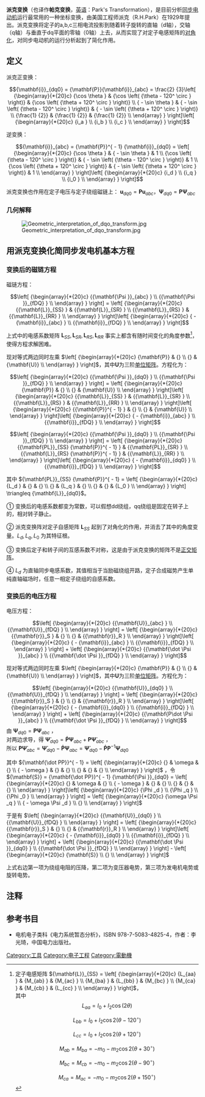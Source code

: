{{NoteTA |G1=Math|G2=IT}}
'''派克变换'''（也译作'''帕克变换'''，[[英语|英语]]：Park's Transformation），是目前分析[[同步电动机|同步电动机]]运行最常用的一种坐标变换，由美国工程师派克（R.H.Park）在1929年提出。派克变换将定子的a,b,c三相电流投影到随着转子旋转的直轴（d轴），交轴（q轴）与垂直于dq平面的零轴（0轴）上去，从而实现了对定子电感矩阵的[[对角化|对角化]]，对同步电动机的运行分析起到了简化作用。

== 定义 ==
派克正变换：

:<math>{\mathbf{i}}_{dq0}  = {\mathbf{P}}{\mathbf{i}}_{abc}  = \frac{2}
{3}\left[ {\begin{array}{*{20}c}
   {\cos \theta } & {\cos \left( {\theta  - 120^ \circ  } \right)} & {\cos \left( {\theta  + 120^ \circ  } \right)}  \\
   { - \sin \theta } & { - \sin \left( {\theta  - 120^ \circ  } \right)} & { - \sin \left( {\theta  + 120^ \circ  } \right)}  \\
   {\frac{1}
{2}} & {\frac{1}
{2}} & {\frac{1}
{2}}  \\

 \end{array} } \right]\left[ {\begin{array}{*{20}c}
   {i_a }  \\
   {i_b }  \\
   {i_c }  \\

 \end{array} } \right]</math>

逆变换：

:<math>{\mathbf{i}}_{abc}  = {\mathbf{P}}^{ - 1} {\mathbf{i}}_{dq0}  = \left[ {\begin{array}{*{20}c}
   {\cos \theta } & { - \sin \theta } & 1  \\
   {\cos \left( {\theta  - 120^ \circ  } \right)} & { - \sin \left( {\theta  - 120^ \circ  } \right)} & 1  \\
   {\cos \left( {\theta  + 120^ \circ  } \right)} & { - \sin \left( {\theta  + 120^ \circ  } \right)} & 1  \\

 \end{array} } \right]\left[ {\begin{array}{*{20}c}
   {i_d }  \\
   {i_q }  \\
   {i_0 }  \\

 \end{array} } \right]</math>


派克变换也作用在定子电压与定子绕组磁链上：
<math>
{\mathbf{u}}_{dq0}  = {\mathbf{P}}{\mathbf{u}}_{abc} 
</math>，<math>
{\mathbf{\Psi }}_{dq0}  = {\mathbf{P}}{\mathbf{\Psi }}_{abc} 
</math> 




=== 几何解释 ===

[[Image:Geometric_interpretation_of_dqo_transform.jpg|center]]

== 用派克变换化简同步发电机基本方程 ==
=== 变换后的磁链方程 ===
磁链方程：

::<math>

\left[ {\begin{array}{*{20}c}
   {{\mathbf{\Psi }}_{abc} }  \\
   {{\mathbf{\Psi }}_{fDQ} }  \\

 \end{array} } \right] = \left[ {\begin{array}{*{20}c}
   {{\mathbf{L}}_{SS} } & {{\mathbf{L}}_{SR} }  \\
   {{\mathbf{L}}_{RS} } & {{\mathbf{L}}_{RR} }  \\

 \end{array} } \right]\left[ {\begin{array}{*{20}c}
   { - {\mathbf{i}}_{abc} }  \\
   {{\mathbf{i}}_{fDQ} }  \\

 \end{array} } \right]
</math>


上式中的电感系数矩阵 <math>{{\mathbf{L}}_{SS}},{{\mathbf{L}}_{SR}},{{\mathbf{L}}_{RS}},{{\mathbf{L}}_{RR}}</math> 事实上都含有随时间变化的角度参数<ref>定子电感矩阵 <math>
{\mathbf{L}}_{SS}  = \left[ {\begin{array}{*{20}c}
   {L_{aa} } & {M_{ab} } & {M_{ac} }  \\
   {M_{ba} } & {L_{bb} } & {M_{bc} }  \\
   {M_{ca} } & {M_{cb} } & {L_{cc} }  \\

 \end{array} } \right]
</math>，<br>

其中<br>
:<math>L_{aa}  = l_0  + l_2 \cos \left( 2\theta \right)</math>
:<math>L_{bb}  = l_0  + l_2 \cos 2\left( {\theta  - 120^ \circ  } \right)</math>
:<math>L_{cc}  = l_0  + l_2 \cos 2\left( {\theta  + 120^ \circ  } \right)</math>
:<math>M_{ab}  = M_{ba}  =  - m_0  - m_2 \cos 2\left( {\theta  + 30^ \circ  } \right)</math>
:<math>M_{bc}  = M_{cb}  =  - m_0  - m_2 \cos 2\left( {\theta  - 90^ \circ  } \right)</math>
:<math>M_{ca}  = M_{ac}  =  - m_0  - m_2 \cos 2\left( {\theta  + 150^ \circ  } \right)</math>
</ref>，使得方程求解困难。

现对等式两边同时左乘 <math>
\left[ {\begin{array}{*{20}c}
   {\mathbf{P}} & {}  \\
   {} & {\mathbf{U}}  \\

 \end{array} } \right]</math>，其中<math>
{\mathbf{U}}</math>为三阶[[单位矩阵|单位矩阵]]。方程化为：

::<math>
\left[ {\begin{array}{*{20}c}
   {{\mathbf{\Psi }}_{dq0} }  \\
   {{\mathbf{\Psi }}_{fDQ} }  \\

 \end{array} } \right] = \left[ {\begin{array}{*{20}c}
   {\mathbf{P}} & {}  \\
   {} & {\mathbf{U}}  \\

 \end{array} } \right]\left[ {\begin{array}{*{20}c}
   {{\mathbf{L}}_{SS} } & {{\mathbf{L}}_{SR} }  \\
   {{\mathbf{L}}_{RS} } & {{\mathbf{L}}_{RR} }  \\

 \end{array} } \right]\left[ {\begin{array}{*{20}c}
   {{\mathbf{P}}^{ - 1} } & {}  \\
   {} & {\mathbf{U}}  \\



 \end{array} } \right]\left[ {\begin{array}{*{20}c}
   { - {\mathbf{i}}_{abc} }  \\
   {{\mathbf{i}}_{fDQ} }  \\

 \end{array} } \right]
</math>


::<math>
\left[ {\begin{array}{*{20}c}
   {{\mathbf{\Psi }}_{dq0} }  \\
   {{\mathbf{\Psi }}_{fDQ} }  \\

 \end{array} } \right] = \left[ {\begin{array}{*{20}c}
   {{\mathbf{PL}}_{SS} {\mathbf{P}}^{ - 1} } & {{\mathbf{PL}}_{SR} }  \\
   {{\mathbf{L}}_{RS} {\mathbf{P}}^{ - 1} } & {{\mathbf{L}}_{RR} }  \\

 \end{array} } \right]\left[ {\begin{array}{*{20}c}
   { - {\mathbf{i}}_{dq0} }  \\
   {{\mathbf{i}}_{fDQ} }  \\

 \end{array} } \right]
</math>


其中 <math>
{\mathbf{PL}}_{SS} {\mathbf{P}}^{ - 1}  = \left[ {\begin{array}{*{20}c}
   {L_d } & {} & {}  \\
   {} & {L_q } & {}  \\
   {} & {} & {L_0 }  \\

 \end{array} } \right] \triangleq {\mathbf{L}}_{dq0} 
</math>。


① 变换后的电感系数都变为常数，可以假想dd绕组，qq绕组是固定在转子上的，相对转子静止。

② 派克变换阵对定子自感矩阵 <math>{\mathbf{L}}_{SS}</math> 起到了对角化的作用，并消去了其中的角度变量。<math>{L_d },{L_q},{L_0}</math> 为其特征根。

③ 变换后定子和转子间的互感系数不对称，这是由于派克变换的矩阵不是[[正交矩阵|正交矩阵]]。

④ <math>{L_d }</math> 为直轴同步电感系数，其值相当于当励磁绕组开路，定子合成磁势产生单纯直轴磁场时，任意一相定子绕组的自感系数。

=== 变换后的电压方程 ===
电压方程：
::<math>
\left[ {\begin{array}{*{20}c}
   {{\mathbf{U}}_{abc} }  \\
   {{\mathbf{U}}_{fDQ} }  \\

 \end{array} } \right] = \left[ {\begin{array}{*{20}c}
   {{\mathbf{r}}_S } & {}  \\
   {} & {{\mathbf{r}}_R }  \\

 \end{array} } \right]\left[ {\begin{array}{*{20}c}
   { - {\mathbf{i}}_{abc} }  \\
   {{\mathbf{i}}_{fDQ} }  \\

 \end{array} } \right] + \left[ {\begin{array}{*{20}c}
   {{\mathbf{\dot \Psi }}_{abc} }  \\
   {{\mathbf{\dot \Psi }}_{fDQ} }  \\

 \end{array} } \right]
</math>

现对等式两边同时左乘 <math>
\left[ {\begin{array}{*{20}c}
   {\mathbf{P}} & {}  \\
   {} & {\mathbf{U}}  \\

 \end{array} } \right]</math>，其中<math>
{\mathbf{U}}</math>为三阶[[单位矩阵|单位矩阵]]。方程化为：
::<math>
\left[ {\begin{array}{*{20}c}
   {{\mathbf{U}}_{dq0} }  \\
   {{\mathbf{U}}_{fDQ} }  \\

 \end{array} } \right] = \left[ {\begin{array}{*{20}c}
   {{\mathbf{r}}_S } & {}  \\
   {} & {{\mathbf{r}}_R }  \\

 \end{array} } \right]\left[ {\begin{array}{*{20}c}
   { - {\mathbf{i}}_{dq0} }  \\
   {{\mathbf{i}}_{fDQ} }  \\

 \end{array} } \right] + \left[ {\begin{array}{*{20}c}
   {{\mathbf{P\dot \Psi }}_{abc} }  \\
   {{\mathbf{\dot \Psi }}_{fDQ} }  \\

 \end{array} } \right]
</math>
由 <math>
{\mathbf{\Psi }}_{dq0}  = {\mathbf{P\Psi }}_{abc} 
</math> ，<br>

对两边求导，得 <math>
{\mathbf{\dot \Psi }}_{dq0}  = {\mathbf{\dot P\Psi }}_{abc}  + {\mathbf{P\dot \Psi }}_{abc} 
</math> ，<br>

所以 <math>
{\mathbf{P\dot \Psi }}_{abc}  = {\mathbf{\dot \Psi }}_{dq0}  - {\mathbf{\dot P\Psi }}_{abc}  = {\mathbf{\dot \Psi }}_{dq0}  - {\mathbf{\dot PP}}^{ - 1} {\mathbf{\Psi }}_{dq0} 
</math>

其中 <math>{\mathbf{\dot PP}}^{ - 1}  = \left[ {\begin{array}{*{20}c}
   {} & \omega  & {}  \\
   { - \omega } & {} & {}  \\
   {} & {} & {}  \\

 \end{array} } \right]
</math> ，令 <math>{\mathbf{S}} = {\mathbf{\dot PP}}^{ - 1} {\mathbf{\Psi }}_{dq0}  = \left[ {\begin{array}{*{20}c}
   {} & \omega  & {}  \\
   { - \omega } & {} & {}  \\
   {} & {} & {}  \\

 \end{array} } \right]\left[ {\begin{array}{*{20}c}
   {\Phi _d }  \\
   {\Phi _q }  \\
   {\Phi _0 }  \\

 \end{array} } \right] = \left[ {\begin{array}{*{20}c}
   {\omega \Psi _q }  \\
   { - \omega \Psi _d }  \\
   {}  \\

 \end{array} } \right]
</math>


于是有 <math>
\left[ {\begin{array}{*{20}c}
   {{\mathbf{U}}_{dq0} }  \\
   {{\mathbf{U}}_{fDQ} }  \\

 \end{array} } \right] = \left[ {\begin{array}{*{20}c}
   {{\mathbf{r}}_S } & {}  \\
   {} & {{\mathbf{r}}_R }  \\

 \end{array} } \right]\left[ {\begin{array}{*{20}c}
   { - {\mathbf{i}}_{dq0} }  \\
   {{\mathbf{i}}_{fDQ} }  \\

 \end{array} } \right] + \left[ {\begin{array}{*{20}c}
   {{\mathbf{\dot \Psi }}_{dq0} }  \\
   {{\mathbf{\dot \Psi }}_{fDQ} }  \\

 \end{array} } \right] - \left[ {\begin{array}{*{20}c}
   {\mathbf{S}}  \\
   {}  \\

 \end{array} } \right]
</math>

上式右边第一项为绕组电阻的压降，第二项为变压器电势，第三项为发电机电势或旋转电势。

== 注释 ==
<references/>

== 参考书目 ==
*电机电子类科《电力系统暂态分析》，ISBN 978-7-5083-4825-4，作者：李光琦，中国电力出版社。


{{電動機}}


[[Category:工具|Category:工具]]
[[Category:电子工程|Category:电子工程]]
[[Category:電動機|Category:電動機]]